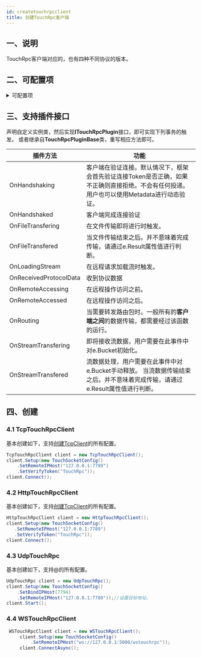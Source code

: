 ```yaml
---
id: createtouchrpcclient
title: 创建TouchRpc客户端
---
```



## 一、说明

TouchRpc客户端对应的，也有四种不同协议的版本。

## 二、可配置项

<details>
<summary>可配置项</summary>
<div>

#### SetVerifyTimeout
设置验证超时时间，默认3000ms。（仅TcpTouchRpc可用） 。

#### SetVerifyToken
设置验证口令。 

#### SetHeartbeatFrequency
设置心跳。默认为间隔2000ms，连续3次无响应即视为断开。

#### SetSerializationSelector
设置序列化选择器。

#### SetResponseType
设置允许的响应类型

#### SetRootPath
设置根路径
</div>
</details>

## 三、支持插件接口

声明自定义实例类，然后实现**ITouchRpcPlugin**接口，即可实现下列事务的触发。
或者继承自**TouchRpcPluginBase**类，重写相应方法即可。

|  插件方法 | 功能 |
| --- | --- |
| OnHandshaking | 客户端在验证连接。默认情况下，框架会首先验证连接Token是否正确，如果不正确则直接拒绝。不会有任何投递。用户也可以使用Metadata进行动态验证。 |
| OnHandshaked | 客户端完成连接验证 |
| OnFileTransfering | 在文件传输即将进行时触发。 |
| OnFileTransfered | 当文件传输结束之后。并不意味着完成传输，请通过e.Result属性值进行判断。 |
| OnLoadingStream | 在远程请求加载流时触发。 |
| OnReceivedProtocolData | 收到协议数据 |
| OnRemoteAccessing | 在远程操作访问之前。 |
| OnRemoteAccessed | 在远程操作访问之后。 |
| OnRouting | 当需要转发路由包时。一般所有的**客户端之间**的数据传输，都需要经过该函数的运行。 |
| OnStreamTransfering | 即将接收流数据，用户需要在此事件中对e.Bucket初始化。 |
| OnStreamTransfered | 流数据处理，用户需要在此事件中对e.Bucket手动释放。 当流数据传输结束之后。并不意味着完成传输，请通过e.Result属性值进行判断。 |


## 四、创建

### 4.1 TcpTouchRpcClient

基本创建如下，支持[创建TcpClient](./createtcpclient.mdx)的所有配置。

```csharp
TcpTouchRpcClient client = new TcpTouchRpcClient();
client.Setup(new TouchSocketConfig()
    .SetRemoteIPHost("127.0.0.1:7789")
    .SetVerifyToken("TouchRpc"));
client.Connect();
```

### 4.2 HttpTouchRpcClient

基本创建如下，支持[创建TcpClient](./createtcpclient.mdx)的所有配置。

```csharp
HttpTouchRpcClient client = new HttpTouchRpcClient();
client.Setup(new TouchSocketConfig()
   .SetRemoteIPHost("127.0.0.1:7789")
   .SetVerifyToken("TouchRpc"));
client.Connect();
```

### 4.3 UdpTouchRpc

基本创建如下，支持@的所有配置。

```csharp
UdpTouchRpc client = new UdpTouchRpc();
client.Setup(new TouchSocketConfig()
    .SetBindIPHost(7794)
    .SetRemoteIPHost("127.0.0.1:7789"));//设置目标地址。
client.Start();
```


### 4.4 WSTouchRpcClient

```csharp
 WSTouchRpcClient client = new WSTouchRpcClient();
     client.Setup(new TouchSocketConfig()
         .SetRemoteIPHost("ws://127.0.0.1:5000/wstouchrpc"));
     client.ConnectAsync();
```
